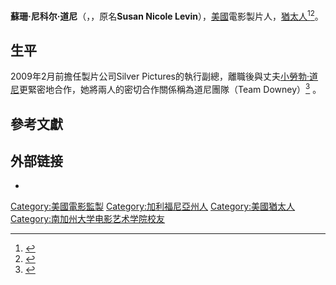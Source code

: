 {{expand|time=2011-04-21T06:30:05+00:00}}
{{noteTA
|T=zh-hans:苏珊·唐尼; zh-tw:蘇珊·道尼; zh-hk:蘇珊·唐尼;
|1=zh-hans:罗伯特; zh-tw:勞勃; zh-hk:羅拔;
|2=zh-tw:道尼; zh-hk:唐尼; zh-hans:唐尼;

}}
{{藝人
| 姓名               = 蘇珊·道尼<br>{{lang|en|Susan Downey}}
| 類型               = 幕後
| 原名               = Susan Nicole Levin
| 英文名             = Susan Nicole Downey
| 綽號               =  
| 圖片               = Susan_Downey_@_2010_Academy_Awards.jpg
| 圖片尺寸           = 200px
| 圖片簡介           = 蘇珊·道尼
| 出生日期           = {{birth date and age|1973|11|6}}
| 出生地點           = {{flagicon|USA}} [[美國|美國]][[加州|加州]][[洛杉矶|洛杉矶]]
| 職業               = [[製片|製片]]
| 活躍年代           = 1995年－現今
| 宗教信仰           = [[猶太教|猶太教]]<ref>{{cite web|url=https://www.mirror.co.uk/tv/tv-news/robert-downey-jr-ive-never-97099|title=Robert Downey Jr: "I've never been happier"|work=Mirror-Co-Uk|date=August 24, 2014|accessdate=May 10, 2018|archive-date=2020-08-06|archive-url=https://web.archive.org/web/20200806125329/https://www.mirror.co.uk/tv/tv-news/robert-downey-jr-ive-never-97099|dead-url=no}}</ref>
| 配偶               = [[小勞勃·道尼|小勞勃·道尼]]（2005年－）<ref>{{cite web|first=Katy|last=Hall|url=http://www.people.com/people/article/0,,1098017,00.html|title=Robert Downey Jr. Marries Girlfriend|accessdate=2011-04-22|date=2005-08-29|work=[[人物_(雜誌)|People]]|archive-date=2018-10-19|archive-url=https://www.webcitation.org/73IMO3Ui4?url=https://people.com/celebrity/robert-downey-jr-marries-girlfriend/|dead-url=no}}</ref>
| 網站               = 
| IMDb               = 1206265
}}
'''蘇珊·尼科尔·道尼'''（{{lang-en|'''Susan Nicole Downey'''}}，{{bd|1973年|11月6日}}，原名'''Susan Nicole Levin'''），[[美國|美國]]電影製片人，[[猶太人|猶太人]]<ref>{{cite web|first=Bryan|last=Alexander|url=https://www.usatoday.com/story/life/movies/2013/05/01/robert-downey-jr-iron-man-3/2023293/|title=Robert Downey Jr. is avenging alone in 'Iron Man 3'|work=USA Today|date=May 1, 2013|accessdate=May 10, 2018|archive-date=2013-05-02|archive-url=https://web.archive.org/web/20130502201545/https://www.usatoday.com/story/life/movies/2013/05/01/robert-downey-jr-iron-man-3/2023293/|dead-url=no}}</ref><ref>{{cite web|first=Scott|last=Raab|url=https://www.esquire.com/news-politics/a2074/esq0307downeyjr/|title=May God Bless and Keep Robert Downey Jr.|work=Esquire magazine|date=February 21, 2007|accessdate=May 10, 2018|archive-date=2015-02-14|archive-url=https://web.archive.org/web/20150214151842/https://www.esquire.com/news-politics/a2074/esq0307downeyjr/|dead-url=no}}</ref>。

==生平==
2009年2月前擔任製片公司Silver Pictures的執行副總，離職後與丈夫[[小勞勃·道尼|小勞勃·道尼]]更緊密地合作，她將兩人的密切合作關係稱為道尼團隊（Team Downey）<ref>{{cite web|author=Brian S.|title=Robert Downey Jr. And Wife Form TEAM DOWNEY|url=http://geektyrant.com/news/2010/6/16/robert-downey-jr-and-wife-form-team-downey.html|publisher=geektyrant|accessdate=2011-04-22}}</ref> 。

==參考文獻==
{{reflist}}

==外部链接==
*{{IMDb name|1206265}}

{{US-bio-stub}}
{{DEFAULTSORT:Downey, Susan}}
[[Category:美國電影監製|Category:美國電影監製]]
[[Category:加利福尼亞州人|Category:加利福尼亞州人]]
[[Category:美國猶太人|Category:美國猶太人]]
[[Category:南加州大学电影艺术学院校友|Category:南加州大学电影艺术学院校友]]